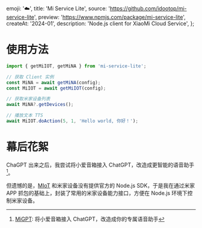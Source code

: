   emoji: '☁️',
  title: 'Mi Service Lite',
  source: 'https://github.com/idootop/mi-service-lite',
  preview: 'https://www.npmjs.com/package/mi-service-lite',
  createAt: '2024-01',
  description: 'Node.js client for XiaoMi Cloud Service',
};

# 使用方法

```typescript
import { getMiIOT, getMiNA } from 'mi-service-lite';

// 获取 Client 实例
const MiNA = await getMiNA(config);
const MiIOT = await getMiIOT(config);

// 获取米家设备列表
await MiNA?.getDevices();

// 播放文本 TTS
await MiIOT.doAction(5, 1, 'Hello world, 你好！');
```

# 幕后花絮

ChaGPT 出来之后，我尝试将小爱音箱接入 ChatGPT，改造成更智能的语音助手[^1]。

但遗憾的是，[MIoT](https://iot.mi.com/) 和米家设备没有提供官方的 Node.js SDK，于是我在通过米家 APP 抓包的基础上，封装了常用的米家设备能力接口，方便在 Node.js 环境下控制米家设备。

[^1]: [MiGPT](/projects/ai/mi-gpt): 将小爱音箱接入 ChatGPT，改造成你的专属语音助手
